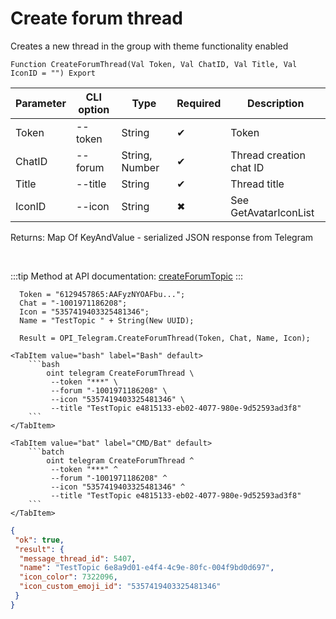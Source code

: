 ﻿---
sidebar_position: 2
---


# Create forum thread
 Creates a new thread in the group with theme functionality enabled



`Function CreateForumThread(Val Token, Val ChatID, Val Title, Val IconID = "") Export`

  | Parameter | CLI option | Type | Required | Description |
  |-|-|-|-|-|
  | Token | --token | String | &#x2714; | Token |
  | ChatID | --forum | String, Number | &#x2714; | Thread creation chat ID |
  | Title | --title | String | &#x2714; | Thread title |
  | IconID | --icon | String | &#x2716; | See GetAvatarIconList |

  
  Returns:  Map Of KeyAndValue - serialized JSON response from Telegram

<br/>

:::tip
Method at API documentation: [createForumTopic](https://core.telegram.org/bots/api#createforumtopic)
:::
<br/>


```bsl title="1C:Enterprise/OneScript code example"
  Token = "6129457865:AAFyzNYOAFbu...";
  Chat = "-1001971186208";
  Icon = "5357419403325481346";
  Name = "TestTopic " + String(New UUID);
  
  Result = OPI_Telegram.CreateForumThread(Token, Chat, Name, Icon);
```
 

 <Tabs>
  
    <TabItem value="bash" label="Bash" default>
        ```bash
            oint telegram CreateForumThread \
             --token "***" \
             --forum "-1001971186208" \
             --icon "5357419403325481346" \
             --title "TestTopic e4815133-eb02-4077-980e-9d52593ad3f8"
        ```
    </TabItem>
  
    <TabItem value="bat" label="CMD/Bat" default>
        ```batch
            oint telegram CreateForumThread ^
             --token "***" ^
             --forum "-1001971186208" ^
             --icon "5357419403325481346" ^
             --title "TestTopic e4815133-eb02-4077-980e-9d52593ad3f8"
        ```
    </TabItem>
</Tabs>


```json title="Result"
{
 "ok": true,
 "result": {
  "message_thread_id": 5407,
  "name": "TestTopic 6e8a9d01-e4f4-4c9e-80fc-004f9bd0d697",
  "icon_color": 7322096,
  "icon_custom_emoji_id": "5357419403325481346"
 }
}
```
